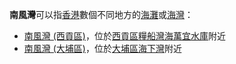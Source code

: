 '''南風灣'''可以指[[香港|香港]]數個不同地方的[[海灘|海灘]]或[[海灣|海灣]]：
*[[南風灣_(西貢區)|南風灣 (西貢區)]]，位於[[西貢區|西貢區]][[糧船灣海|糧船灣海]][[萬宜水庫|萬宜水庫]]附近
*[[南風灣_(大埔區)|南風灣 (大埔區)]]，位於[[大埔區|大埔區]][[海下灣|海下灣]]附近

{{disambig|Cat=三字中国地名消歧义}}